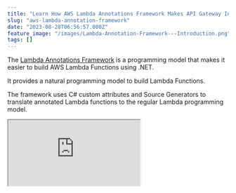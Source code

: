 ```yaml
---
title: "Learn How AWS Lambda Annotations Framework Makes API Gateway Integration Easy."
slug: "aws-lambda-annotation-framework"
date: "2023-08-28T06:56:57.000Z"
feature_image: "/images/Lambda-Annotation-Framework---Introduction.png"
tags: []
---
```


The [Lambda Annotations Framework](https://github.com/aws/aws-lambda-dotnet/blob/master/Libraries/src/Amazon.Lambda.Annotations/README.md) is a programming model that makes it easier to build AWS Lambda Functions using .NET.

It provides a natural programming model to build Lambda Functions.

The framework uses C# custom attributes and Source Generators to translate annotated Lambda functions to the regular Lambda programming model.

<iframe src="https://www.youtube.com/embed/qWxjCkqX\_lM?feature=oembed" />

_This article is sponsored by AWS and is part of my [AWS Series](__GHOST_URL__/tag/aws/)._

In this blog post let's learn what the Lambda Annotation Framework aims to solve and how it compares with older ways of building Lambda Functions. We will see this through an example of creating a simple API endpoint.

First, we will build this using the traditional integration with API Gateway with a Lambda Function. We will then see how the Annotations Framework makes the process seamless and more straightforward.

API Endpoint Using Lambda Programming Model
-------------------------------------------

There are [several ways to build APIs](__GHOST_URL__/blog/aws-lambda-dotnet-developer/#building-apis-with-aws-lambda) on AWS Lambda, including using API Gateway, Function URLs, and hosting ASP.NET Core Applications.

Below is a sample Lambda Function `MathPlus` that integrates with API Gateway to add two numbers.

It expects the numbers to add as path variables - `/{a}/{b}`

    public APIGatewayProxyResponse MathPlus(
        APIGatewayProxyRequest request, ILambdaContext context)
    {
        if (!request.PathParameters.TryGetValue("a", out var aString) ||
            !request.PathParameters.TryGetValue("b", out var bString))
            return BadRequest();
    
        if (!int.TryParse(aString, out var a) || !int.TryParse(bString, out var b))
            return BadRequest();
    
        var sum = a + b;
        
        return OkResult(sum);
    }
    
    private static APIGatewayProxyResponse OkResult(int sum)
    {
        return new APIGatewayProxyResponse
        {
            StatusCode = (int)HttpStatusCode.OK,
            Body = sum.ToString(),
            Headers = new Dictionary<string, string>
            {
                { "Content-Type", "text/plain" }
            }
        };
    }
    
    private static APIGatewayProxyResponse BadRequest()
    {
        return new APIGatewayProxyResponse
        {
            StatusCode = (int)HttpStatusCode.BadRequest
        };
    }

The Function code tries to retrieve the 2 numbers (a & b) from the PathParameters property on the `APIGatewayProxyRequest`. It then tried to convert them into an integer.

If the numbers are valid integer values, it returns the sum of them as a `OkResult`, if not it returns a `BadRequest`.

The Function code is verbose and tied to the API Gateway Request/Response models.

⚠️

 _The actual logic that we are interested in is only one line (adding the two numbers) and the rest of it is purely boilerplate code._

API Endpoint Using Lambda Annotations Framework
-----------------------------------------------

Lambda Annotations Framework simplifies the default Lambda programming model and simplifies the Function code.

It removes the boilerplate code required to integrate with API Gateway.

💡

_The Annotations Framework uses C# Source Generators to generate the boilerplate code at compile time._ 

_Since this happens at compile time, there is no performance overhead in using Lambda Annotations Framework to build Lambda Functions._

To start using the Lambda Annotation Framework, add a reference to [Amazon.Lambda.Annotations](https://www.nuget.org/packages/Amazon.Lambda.Annotations) package.

The `LambdaFunction` attribute is used the decorate a .NET Function as a Lambda Function.

Depending on the type of API we are building in API Gateway, we can use the `RestApi` or the `HttpApi` attribute.

*   `RestApi` → Configures Lambda Function to be called from [API Gateway REST API](__GHOST_URL__/blog/amazon-api-gateway-rest-api-introduction/).
*   `HttpApi` → Configures Lambda Function to be called from [API Gateway HTTP API](__GHOST_URL__/blog/amazon-api-gateway-http-apis/).

The below Function implements the same API endpoint to add two numbers using the Annotations Framework.

    [LambdaFunction]
    [HttpApi(LambdaHttpMethod.Get, "/add/{a}/{b}")]
    public int Add(int a, int b, ILambdaContext lambdaContext)
    {
        return a + b;
    }

As you can see it is more close to the .NET programming language, which takes in two integers as the Function's input and returns the sum of them as the result.

### Annotations Framework Generated Code

All the boilerplate code is hidden by the function's attributes.

Below is a screenshot of the DLL from [JetBrains dotPeek application](https://www.jetbrains.com/decompiler/whatsnew/), showing the disassembled code of the Lambda Function generated by the C# Source Generators in the Annotations library.

![](/images/image.png)

Screenshot of the Function DLL in JetBrains dotPeek showing the disassembled code of the function generated by the C# source generato.

The generated source is very similar to the Lambda Function we wrote with the original Lambda Programming Model.

### Annotations Framework Generated CloudFormation Template

The .NET Annotations Framework also generates a CloudFormation template to make it easier to deploy the Lambda Function Code.

By default, it generates a file with the name `serverless.template`, which is defined in the `aws-lambda-tools-defaults.json` file as the `template` property.

Below is the generated CloudFormation template for the Function that we wrote above to add two numbers.

    {
      "AWSTemplateFormatVersion": "2010-09-09",
      "Transform": "AWS::Serverless-2016-10-31",
      "Description": "This template is partially managed by Amazon.Lambda.Annotations (v1.0.0.0).",
      "Resources": {
        "AnnotationScratchFunctionAddGenerated": {
          "Type": "AWS::Serverless::Function",
          "Metadata": {
            "Tool": "Amazon.Lambda.Annotations",
            "SyncedEvents": [
              "RootGet"
            ]
          },
          "Properties": {
            "Runtime": "dotnet6",
            "CodeUri": ".",
            "MemorySize": 512,
            "Timeout": 60,
            "Policies": [
              "AWSLambdaBasicExecutionRole"
            ],
            "PackageType": "Zip",
            "Handler": "AnnotationScratch::AnnotationScratch.Function_Add_Generated::Add",
            "Events": {
              "RootGet": {
                "Type": "HttpApi",
                "Properties": {
                  "Path": "/add/{a}/{b}",
                  "Method": "GET"
                }
              }
            }
          }
        }
      }
    }

It sets up an API Gateway HTTP API endpoint with the appropriate path and sets up the AWS Lambda Function integration to the source-generated function name - `AnnotationScratch::AnnotationScratch.Function_Add_Generated::Add`.

You can deploy the CloudFormation template from your IDE or also from the command line. It creates all the resources as part of a Stack and deploys the Lambda Function, the API Gateway, and the endpoint as part of it.

It also sets up the IAM policies for the Lambda Function and enables API Gateway to invoke the Lambda Function.  

Building API Endpoints backed by Lambda Functions has never been this easy. Hope this gives you a good introduction to get started using the Lambda Annotations Framework.

We will learn how to build a CRUD API using the Lambda Annotations Framework in an upcoming post.